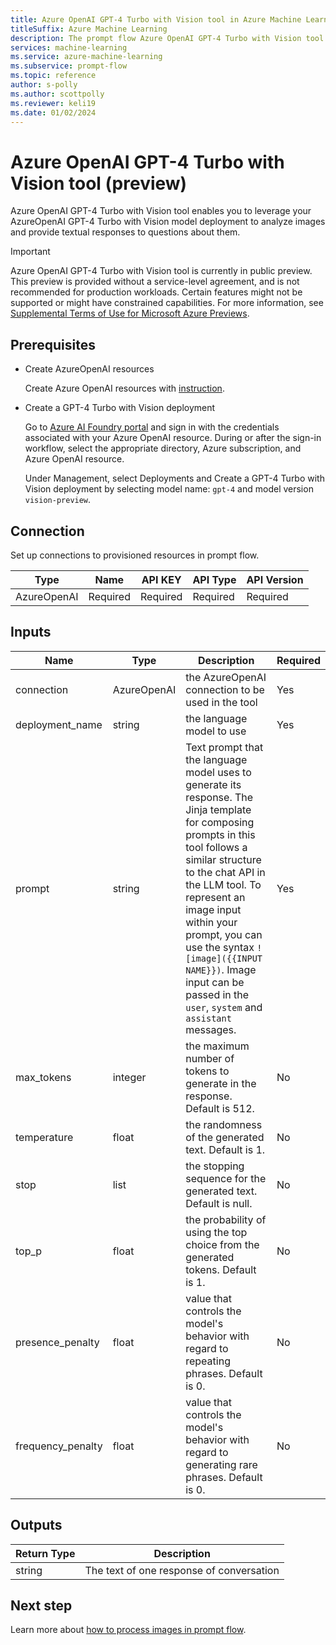 ```yaml
---
title: Azure OpenAI GPT-4 Turbo with Vision tool in Azure Machine Learning prompt flow
titleSuffix: Azure Machine Learning
description: The prompt flow Azure OpenAI GPT-4 Turbo with Vision tool enables you to leverage AzureOpenAI GPT-4 Turbo with Vision model deployment to analyze images and provide textual responses to questions about them.
services: machine-learning
ms.service: azure-machine-learning
ms.subservice: prompt-flow
ms.topic: reference
author: s-polly
ms.author: scottpolly
ms.reviewer: keli19
ms.date: 01/02/2024
---
```


# Azure OpenAI GPT-4 Turbo with Vision tool (preview)

Azure OpenAI GPT-4 Turbo with Vision tool enables you to leverage your AzureOpenAI GPT-4 Turbo with Vision model deployment to analyze images and provide textual responses to questions about them.

> [!IMPORTANT]
> Azure OpenAI GPT-4 Turbo with Vision tool is currently in public preview. This preview is provided without a service-level agreement, and is not recommended for production workloads. Certain features might not be supported or might have constrained capabilities.
> For more information, see [Supplemental Terms of Use for Microsoft Azure Previews](https://azure.microsoft.com/support/legal/preview-supplemental-terms/).

## Prerequisites

- Create AzureOpenAI resources

    Create Azure OpenAI resources with [instruction](/azure/ai-services/openai/how-to/create-resource).

- Create a GPT-4 Turbo with Vision deployment

    Go to [Azure AI Foundry portal](https://ai.azure.com/?cid=learnDocs) and sign in with the credentials associated with your Azure OpenAI resource. During or after the sign-in workflow, select the appropriate directory, Azure subscription, and Azure OpenAI resource.

    Under Management, select Deployments and Create a GPT-4 Turbo with Vision deployment by selecting model name: `gpt-4` and model version `vision-preview`.

## Connection

Set up connections to provisioned resources in prompt flow.

| Type        | Name     | API KEY  | API Type | API Version |
|-------------|----------|----------|----------|-------------|
| AzureOpenAI | Required | Required | Required | Required    |

## Inputs

| Name                   | Type        | Description                                                                                    | Required |
|------------------------|-------------|------------------------------------------------------------------------------------------------|----------|
| connection             | AzureOpenAI | the AzureOpenAI connection to be used in the tool                                              | Yes      |
| deployment\_name       | string      | the language model to use                                                                      | Yes      |
| prompt                 | string      | Text prompt that the language model uses to generate its response. The Jinja template for composing prompts in this tool follows a similar structure to the chat API in the LLM tool. To represent an image input within your prompt, you can use the syntax `![image]({{INPUT NAME}})`. Image input can be passed in the `user`, `system` and `assistant` messages.                 | Yes      |
| max\_tokens            | integer     | the maximum number of tokens to generate in the response. Default is 512.                      | No       |
| temperature            | float       | the randomness of the generated text. Default is 1.                                            | No       |
| stop                   | list        | the stopping sequence for the generated text. Default is null.                                 | No       |
| top_p                  | float       | the probability of using the top choice from the generated tokens. Default is 1.               | No       |
| presence\_penalty      | float       | value that controls the model's behavior with regard to repeating phrases. Default is 0.      | No       |
| frequency\_penalty     | float       | value that controls the model's behavior with regard to generating rare phrases. Default is 0. | No       |

## Outputs

| Return Type | Description                              |
|-------------|------------------------------------------|
| string      | The text of one response of conversation |

## Next step

Learn more about [how to process images in prompt flow](../how-to-process-image.md).